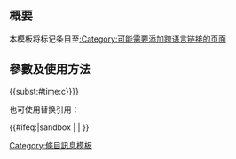 <includeonly><!-- 在這裡加入模板的保護標識 --></includeonly><noinclude>{{Documentation subpage}}</noinclude>
<!-- 在本行下編輯模板說明 -->
== 概要 ==
本模板将标记条目至[[:Category:可能需要添加跨语言链接的页面]]

== 參數及使用方法 ==
{{tlx|Interlanguage links|time{{=}}<nowiki>{{subst:#time:c}}</nowiki>}}

也可使用替换引用：{{tls|Interlanguage links/auto}}

<includeonly>{{#ifeq:{{SUBPAGENAME}}|sandbox | |
<!-- 本行下加入模板的分類，跨維基連結加入Wikidata（參見[[Wikipedia:Wikidata]]） -->
[[Category:條目訊息模板]]
}}</includeonly>
